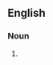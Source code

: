 {{also|scurvygrass|scurvy-grass}}

==English==

===Noun===
{{en-noun|~}}

# {{alternative form of|en|scurvy-grass}}
